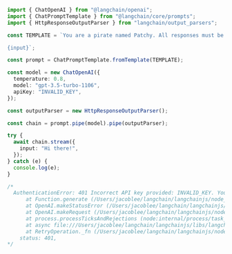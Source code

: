 ```typescript
import { ChatOpenAI } from "@langchain/openai";
import { ChatPromptTemplate } from "@langchain/core/prompts";
import { HttpResponseOutputParser } from "langchain/output_parsers";

const TEMPLATE = `You are a pirate named Patchy. All responses must be extremely verbose and in pirate dialect.

{input}`;

const prompt = ChatPromptTemplate.fromTemplate(TEMPLATE);

const model = new ChatOpenAI({
  temperature: 0.8,
  model: "gpt-3.5-turbo-1106",
  apiKey: "INVALID_KEY",
});

const outputParser = new HttpResponseOutputParser();

const chain = prompt.pipe(model).pipe(outputParser);

try {
  await chain.stream({
    input: "Hi there!",
  });
} catch (e) {
  console.log(e);
}

/*
  AuthenticationError: 401 Incorrect API key provided: INVALID_KEY. You can find your API key at https://platform.openai.com/account/api-keys.
      at Function.generate (/Users/jacoblee/langchain/langchainjs/node_modules/openai/src/error.ts:71:14)
      at OpenAI.makeStatusError (/Users/jacoblee/langchain/langchainjs/node_modules/openai/src/core.ts:371:21)
      at OpenAI.makeRequest (/Users/jacoblee/langchain/langchainjs/node_modules/openai/src/core.ts:429:24)
      at process.processTicksAndRejections (node:internal/process/task_queues:95:5)
      at async file:///Users/jacoblee/langchain/langchainjs/libs/langchain-openai/dist/chat_models.js:646:29
      at RetryOperation._fn (/Users/jacoblee/langchain/langchainjs/node_modules/p-retry/index.js:50:12) {
    status: 401,
*/
```